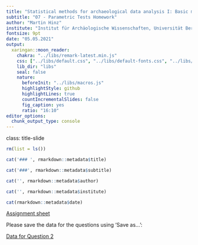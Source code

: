 ```yaml
---
title: "Statistical methods for archaeological data analysis I: Basic methods"
subtitle: "07 - Parametric Tests Homework"
author: "Martin Hinz"
institute: "Institut für Archäologische Wissenschaften, Universität Bern"
fontsize: 9pt
date: "05.05.2021"
output:
  xaringan::moon_reader:
    chakra: "../libs/remark-latest.min.js"
    css: ["../libs/default.css", "../libs/default-fonts.css", "../libs/customize.css"]
    lib_dir: "libs"
    seal: false
    nature:
      beforeInit: "../libs/macros.js"
      highlightStyle: github
      highlightLines: true
      countIncrementalSlides: false
      fig_caption: yes
      ratio: "16:10"
editor_options: 
  chunk_output_type: console
---
```

class: title-slide

```r
rm(list = ls())
```

```r
cat('### ', rmarkdown::metadata$title)
```

```r
cat('###', rmarkdown::metadata$subtitle)
```

```r
cat('', rmarkdown::metadata$author)
```

```r
cat('', rmarkdown::metadata$institute)
```

```r
cat(rmarkdown::metadata$date)
```

[Assignment sheet](hausaufgabe_08.pdf)

Please save the data for the questions using 'Save as...':

[Data for Question 2](./drennan1996.csv)
